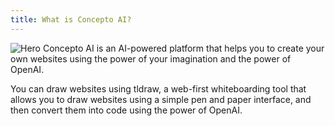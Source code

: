 ```yaml
---
title: What is Concepto AI?
---
```

<img
  className="block rounded-lg"
  src="/images/hero.jpeg"
  alt="Hero"
/>
Concepto AI is an AI-powered platform that helps you to create your own websites using the power of your imagination and the power of OpenAI.

You can draw websites using tldraw, a web-first whiteboarding tool that allows you to draw websites using a simple pen and paper interface, and then convert them into code using the power of OpenAI.

